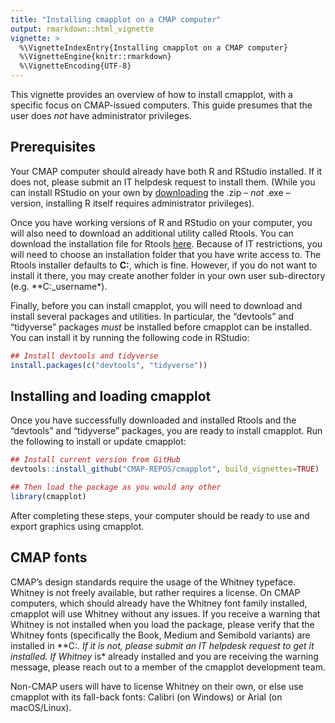 ```yaml
---
title: "Installing cmapplot on a CMAP computer"
output: rmarkdown::html_vignette
vignette: >
  %\VignetteIndexEntry{Installing cmapplot on a CMAP computer}
  %\VignetteEngine{knitr::rmarkdown}
  %\VignetteEncoding{UTF-8}
---
```


This vignette provides an overview of how to install cmapplot, with a specific focus on CMAP-issued computers. This guide presumes that the user does *not* have administrator privileges.


## Prerequisites

Your CMAP computer should already have both R and RStudio installed. If it does not, please submit an IT helpdesk request to install them. (While you can install RStudio on your own by [downloading](https://rstudio.com/products/rstudio/download/#download) the .zip -- *not* .exe -- version, installing R itself requires administrator privileges).

Once you have working versions of R and RStudio on your computer, you will also need to download an additional utility called Rtools. You can download the installation file for Rtools [here](https://cran.rstudio.com/bin/windows/Rtools/). Because of IT restrictions, you will need to choose an installation folder that you have write access to. The Rtools installer defaults to **C:\rtools40**, which is fine. However, if you do not want to install it there, you may create another folder in your own user sub-directory (e.g. **C:\Users\your_username\rtools**).

Finally, before you can install cmapplot, you will need to download and install several packages and utilities. In particular, the "devtools" and "tidyverse" packages *must* be installed before cmapplot can be installed. You can install it by running the following code in RStudio:

```r
## Install devtools and tidyverse
install.packages(c("devtools", "tidyverse"))
```


## Installing and loading cmapplot

Once you have successfully downloaded and installed Rtools and the "devtools" and "tidyverse" packages, you are ready to install cmapplot. Run the following to install or update cmapplot:

```r
## Install current version from GitHub
devtools::install_github("CMAP-REPOS/cmapplot", build_vignettes=TRUE)

## Then load the package as you would any other
library(cmapplot)
```

After completing these steps, your computer should be ready to use and export graphics using cmapplot. 


## CMAP fonts

CMAP's design standards require the usage of the Whitney typeface. Whitney is not freely available, but rather requires a license. On CMAP computers, which should already have the Whitney font family installed, cmapplot will use Whitney without any issues. If you receive a warning that Whitney is not installed when you load the package, please verify that the Whitney fonts (specifically the Book, Medium and Semibold variants) are installed in **C:\Windows\Fonts**. If it is not, please submit an IT helpdesk request to get it installed. If Whitney *is* already installed and you are receiving the warning message, please reach out to a member of the cmapplot development team.

Non-CMAP users will have to license Whitney on their own, or else use cmapplot with its fall-back fonts: Calibri (on Windows) or Arial (on macOS/Linux).
